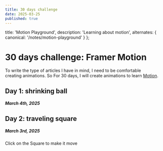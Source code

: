 ```yaml
---
title: 30 days challenge
date: 2025-03-25
published: true
---
```



  title: 'Motion Playground',
  description: 'Learning about motion', 
  alternates: {
    canonical: '/notes/motion-playground'
  }
};

<GoHome/>

# 30 days challenge: Framer Motion

To write the type of articles I have in mind, I need to be comfortable creating animations. So For 30 days, I will create animations to learn [Motion](https://motion.dev/docs/react-quick-start).

## Day 1: shrinking ball
##### March 4th, 2025
<Canvas>
<Ball />
</Canvas>

## Day 2: traveling square
##### March 3rd, 2025

Click on the Square to make it move
<Canvas centered={false}><Square/></Canvas>